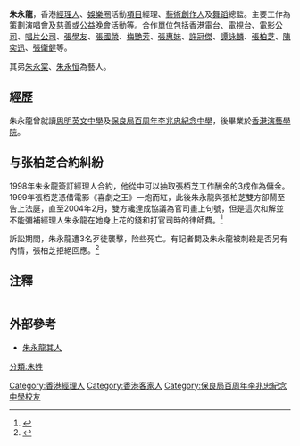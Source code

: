 '''朱永龍'''，香港[[經理人|經理人]]、[[娛樂圈|娛樂圈]]活動[[項目|項目]]經理、[[藝術|藝術]][[創作人|創作人]]及[[舞蹈|舞蹈]]總監。主要工作為策劃[[演唱會|演唱會]]及[[慈善|慈善]]或公益晚會活動等。合作單位包括香港[[電台|電台]]、[[電視台|電視台]]、[[電影公司|電影公司]]、[[唱片公司|唱片公司]]、[[張學友|張學友]]、[[張國榮|張國榮]]、[[梅艷芳|梅艷芳]]、[[張惠妹|張惠妹]]、[[許冠傑|許冠傑]]、[[譚詠麟|譚詠麟]]、[[張柏芝|張柏芝]]、[[陳奕迅|陳奕迅]]、[[張衛健|張衛健]]等。

其弟[[朱永棠|朱永棠]]、[[朱永恒|朱永恒]]為藝人。

== 經歷 ==
朱永龍曾就讀[[思明英文中學|思明英文中學]]及[[保良局百周年李兆忠紀念中學|保良局百周年李兆忠紀念中學]]，後畢業於[[香港演藝學院|香港演藝學院]]。

==与张柏芝合約糾紛==

1998年朱永龍簽訂經理人合約，他從中可以抽取張栢芝工作酬金的3成作為傭金。1999年張栢芝憑借電影《喜劇之王》一炮而紅，此後朱永龍與張柏芝雙方卻鬧至告上法庭，直至2004年2月，雙方纔達成協議為官司畫上句號，但是這次和解並不能彌補經理人朱永龍在她身上花的錢和打官司時的律師費。<ref>{{Cite web |url=http://ent.big5.enorth.com.cn/system/2005/10/10/001135627.shtml |title=傳朱永龍遇刺事出有因 張柏芝拒談內情 |access-date=2009-09-12 |archive-date=2008-04-24 |archive-url=https://web.archive.org/web/20080424002604/http://ent.big5.enorth.com.cn/system/2005/10/10/001135627.shtml |dead-url=no }}</ref>

訴訟期間，朱永龍遭3名歹徒襲擊，险些死亡。有記者問及朱永龍被刺殺是否另有內情，張柏芝拒絕回應。<ref>{{Cite web |url=http://gb.cri.cn/6851/2005/11/07/113@769677.htm |title=張柏芝前經紀人遇刺後首次露面 訴說事件內情 |access-date=2011-12-03 |archive-date=2014-12-09 |archive-url=https://web.archive.org/web/20141209114419/http://gb.cri.cn/6851/2005/11/07/113@769677.htm |dead-url=no }}</ref>
==注釋==
<div class="references-small" style="-moz-column-count:2; column-count:2;">
<references />
</div>

== 外部參考 ==
* [http://www.northnews.cn/news/2007/200710/2007-10-29/110422.html 朱永龍其人]{{dead link|date=2018年3月 |bot=InternetArchiveBot |fix-attempted=yes }}

[[分類:朱姓|分類:朱姓]]
{{DEFAULTSORT:Chu}}
[[Category:香港經理人|Category:香港經理人]]
[[Category:香港客家人|Category:香港客家人]]
[[Category:保良局百周年李兆忠紀念中學校友|Category:保良局百周年李兆忠紀念中學校友]]
